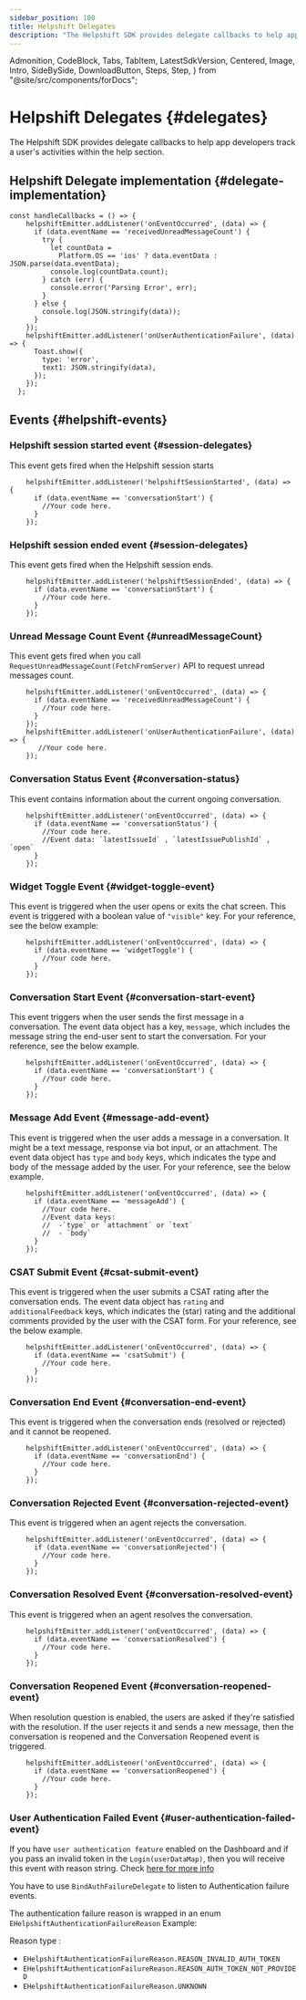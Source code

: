 ```yaml
---
sidebar_position: 100
title: Helpshift Delegates
description: "The Helpshift SDK provides delegate callbacks to help app developers track a user's activities within the help section."
---
```


  Admonition,
  CodeBlock,
  Tabs,
  TabItem,
  LatestSdkVersion,
  Centered,
  Image,
  Intro,
  SideBySide,
  DownloadButton,
  Steps,
  Step,
} from "@site/src/components/forDocs";

# Helpshift Delegates {#delegates}

<Intro>

The Helpshift SDK provides delegate callbacks to help app developers track a user's activities within the help section.

</Intro>

## Helpshift Delegate implementation {#delegate-implementation}

```
const handleCallbacks = () => {
    helpshiftEmitter.addListener('onEventOccurred', (data) => {
      if (data.eventName == 'receivedUnreadMessageCount') {
        try {
          let countData =
            Platform.OS == 'ios' ? data.eventData : JSON.parse(data.eventData);
          console.log(countData.count);
        } catch (err) {
          console.error('Parsing Error', err);
        }
      } else {
        console.log(JSON.stringify(data));
      }
    });
    helpshiftEmitter.addListener('onUserAuthenticationFailure', (data) => {
      Toast.show({
        type: 'error',
        text1: JSON.stringify(data),
      });
    });
  };
```


## Events {#helpshift-events}

### Helpshift session started event {#session-delegates}

This event gets fired when the Helpshift session starts

```
    helpshiftEmitter.addListener('helpshiftSessionStarted', (data) => {
      if (data.eventName == 'conversationStart') {
        //Your code here.
      }
    });  
```

### Helpshift session ended event {#session-delegates}

This event gets fired when the Helpshift session ends.

```
    helpshiftEmitter.addListener('helpshiftSessionEnded', (data) => {
      if (data.eventName == 'conversationStart') {
        //Your code here.
      }
    });  
```

### Unread Message Count Event {#unreadMessageCount}

This event gets fired when you call `RequestUnreadMessageCount(FetchFromServer)` API to request unread messages count.

```
    helpshiftEmitter.addListener('onEventOccurred', (data) => {
      if (data.eventName == 'receivedUnreadMessageCount') {
        //Your code here.
      } 
    });
    helpshiftEmitter.addListener('onUserAuthenticationFailure', (data) => {
       //Your code here.
    });
```
### Conversation Status Event {#conversation-status}

This event contains information about the current ongoing conversation.

```
    helpshiftEmitter.addListener('onEventOccurred', (data) => {
      if (data.eventName == 'conversationStatus') {
        //Your code here.
        //Event data: `latestIssueId` , `latestIssuePublishId` , `open`
      }
    });  
```
### Widget Toggle Event {#widget-toggle-event}

This event is triggered when the user opens or exits the chat screen. This event is triggered with a boolean value of `"visible"` key. For your reference, see the below example:

```
    helpshiftEmitter.addListener('onEventOccurred', (data) => {
      if (data.eventName == 'widgetToggle') {
        //Your code here.
      }
    });  
```
### Conversation Start Event {#conversation-start-event}

This event triggers when the user sends the first message in a conversation. The event data object has a key, `message`, which includes the message string the end-user sent to start the conversation. For your reference, see the below example.

```
    helpshiftEmitter.addListener('onEventOccurred', (data) => {
      if (data.eventName == 'conversationStart') {
        //Your code here.
      }
    });  
```
### Message Add Event {#message-add-event}

This event is triggered when the user adds a message in a conversation. It might be a text message, response via bot input, or an attachment. The event data object has `type` and `body` keys, which indicates the type and body of the message added by the user. For your reference, see the below example.

```
    helpshiftEmitter.addListener('onEventOccurred', (data) => {
      if (data.eventName == 'messageAdd') {
        //Your code here.
        //Event data keys: 
        //  -`type` or `attachment` or `text`
        //  - `body`
      }
    });  
```

### CSAT Submit Event {#csat-submit-event}

This event is triggered when the user submits a CSAT rating after the conversation ends. The event data object has `rating` and `additionalFeedback` keys, which indicates the (star) rating and the additional comments provided by the user with the CSAT form. For your reference, see the below example.

```
    helpshiftEmitter.addListener('onEventOccurred', (data) => {
      if (data.eventName == 'csatSubmit') {
        //Your code here.
      }
    });  
```

### Conversation End Event {#conversation-end-event}

This event is triggered when the conversation ends (resolved or rejected) and it cannot be reopened.

```
    helpshiftEmitter.addListener('onEventOccurred', (data) => {
      if (data.eventName == 'conversationEnd') {
        //Your code here.
      }
    });  
```

### Conversation Rejected Event {#conversation-rejected-event}

This event is triggered when an agent rejects the conversation.

```
    helpshiftEmitter.addListener('onEventOccurred', (data) => {
      if (data.eventName == 'conversationRejected') {
        //Your code here.
      }
    });  
```

### Conversation Resolved Event {#conversation-resolved-event}

This event is triggered when an agent resolves the conversation.

```
    helpshiftEmitter.addListener('onEventOccurred', (data) => {
      if (data.eventName == 'conversationResolved') {
        //Your code here.
      }
    });  
```

### Conversation Reopened Event {#conversation-reopened-event}

When resolution question is enabled, the users are asked if they're satisfied with the resolution. If the user rejects it and sends a new message, then the conversation is reopened and the Conversation Reopened event is triggered.

```
    helpshiftEmitter.addListener('onEventOccurred', (data) => {
      if (data.eventName == 'conversationReopened') {
        //Your code here.
      }
    });  
```

### User Authentication Failed Event {#user-authentication-failed-event}

If you have `user authentication feature` enabled on the Dashboard and if you pass an invalid token in the `Login(userDataMap)`, then you will receive this event with reason string. Check [here for more info](/sdkx-react-native/users)

You have to use `BindAuthFailureDelegate` to listen to Authentication failure events.

The authentication failure reason is wrapped in an enum `EHelpshiftAuthenticationFailureReason` Example:

Reason type :

- `EHelpshiftAuthenticationFailureReason.REASON_INVALID_AUTH_TOKEN`
- `EHelpshiftAuthenticationFailureReason.REASON_AUTH_TOKEN_NOT_PROVIDED`
- `EHelpshiftAuthenticationFailureReason.UNKNOWN`
